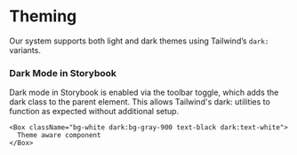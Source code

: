 # Theming

Our system supports both light and dark themes using Tailwind’s `dark:` variants.

### Dark Mode in Storybook

Dark mode in Storybook is enabled via the toolbar toggle, which adds the dark class to the parent element. This allows Tailwind's dark: utilities to function as expected without additional setup.

```tsx
<Box className="bg-white dark:bg-gray-900 text-black dark:text-white">
  Theme aware component
</Box>
```
